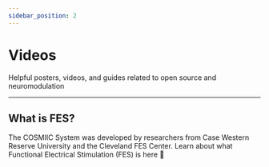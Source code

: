 ```yaml
---
sidebar_position: 2
---
```



# Videos

Helpful posters, videos, and guides related to open source and neuromodulation

---

## What is FES?
The COSMIIC System was developed by researchers from Case Western Reserve University and the Cleveland FES Center. Learn about what Functional Electrical Stimulation (FES) is here :arrow_down_small:

<div class='youtube-player'>
    <ReactPlayer controls url='https://youtu.be/iR8SAETKZVs?si=0-7DH17_TGJ2O7uC' />
</div>